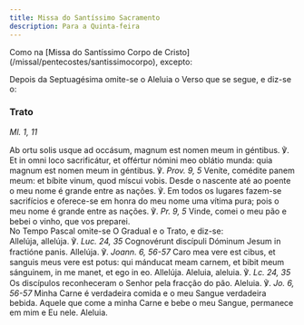 ```yaml
---
title: Missa do Santíssimo Sacramento
description: Para a Quinta-feira
---
```


<aside>
Como na [Missa do Santíssimo Corpo de Cristo](/missal/pentecostes/santissimocorpo), excepto:

Depois da Septuagésima omite-se o Aleluia o Verso que se segue, e diz-se o:

</aside>

### Trato

<em>Ml. 1, 11</em>

<div class="side-by-side not-content">
  <span>
    Ab ortu solis usque ad occásum, magnum est nomen meum in géntibus. ℣. Et in
    omni loco sacrificátur, et offértur nómini meo oblátio munda: quia magnum
    est nomen meum in géntibus. ℣. <em>Prov. 9, 5</em> Veníte, comédite panem
    meum: et bíbite vinum, quod míscui vobis.
  </span>
  <span>
    Desde o nascente até ao poente o meu nome é grande entre as nações. ℣. Em
    todos os lugares fazem-se sacrifícios e oferece-se em honra do meu nome uma
    vítima pura; pois o meu nome é grande entre as nações. ℣. <em>Pr. 9, 5</em>
    Vinde, comei o meu pão e bebei o vinho, que vos preparei.
  </span>
</div>

<aside>No Tempo Pascal omite-se O Gradual e o Trato, e diz-se:</aside>

<div class="side-by-side not-content">
  <span>
    Allelúja, allelúja. ℣. <em>Luc. 24, 35</em> Cognovérunt discípuli Dóminum
    Jesum in fractióne panis. Allelúja. ℣. <em>Joann. 6, 56-57</em> Caro mea
    vere est cibus, et sanguis meus vere est potus: qui mánducat meam carnem, et
    bibit meum sánguinem, in me manet, et ego in eo. Allelúja.
  </span>
  <span>
    Aleluia, aleluia. ℣. <em>Lc. 24, 35</em> Os discípulos reconheceram o Senhor
    pela fracção do pão. Aleluia. ℣. <em>Jo. 6, 56-57</em> Minha Carne é
    verdadeira comida e o meu Sangue verdadeira bebida. Aquele que come a minha
    Carne e bebe o meu Sangue, permanece em mim e Eu nele. Aleluia.
  </span>
</div>
